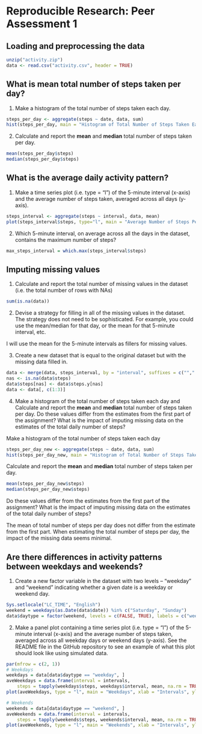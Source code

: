 Reproducible Research: Peer Assessment 1
========================================

## Loading and preprocessing the data

```r
unzip("activity.zip")
data <- read.csv("activity.csv", header = TRUE)
```

## What is mean total number of steps taken per day?

1. Make a histogram of the total number of steps taken each day.

```r
steps_per_day <- aggregate(steps ~ date, data, sum)
hist(steps_per_day, main = "Histogram of Total Number of Steps Taken Each Day", xlab = "Steps Taken Each Day")
```

2. Calculate and report the **mean** and **median** total number of steps taken per day.

```r
mean(steps_per_day$steps)
median(steps_per_day$steps)
```

## What is the average daily activity pattern?

1. Make a time series plot (i.e. type = "l") of the 5-minute interval (x-axis) and the average number of steps taken, averaged across all days (y-axis).

```r
steps_interval <- aggregate(steps ~ interval, data, mean)
plot(steps_interval$steps, type="l", main = "Average Number of Steps Per 5-min Interval", xlab = "Interval", ylab = "Number of Steps")
```

2. Which 5-minute interval, on average across all the days in the dataset, contains the maximum number of steps?

```r
max_steps_interval = which.max(steps_interval$steps)
```

## Imputing missing values

1. Calculate and report the total number of missing values in the dataset (i.e. the total number of rows with NAs)

```r
sum(is.na(data))
```

2. Devise a strategy for filling in all of the missing values in the dataset. The strategy does not need to be sophisticated. For example, you could use the mean/median for that day, or the mean for that 5-minute interval, etc.

I will use the mean for the 5-minute intervals as fillers for missing values.

3. Create a new dataset that is equal to the original dataset but with the missing data filled in.

```r
data <- merge(data, steps_interval, by = "interval", suffixes = c("",".y"))
nas <- is.na(data$steps)
data$steps[nas] <- data$steps.y[nas]
data <- data[, c(1:3)]
```

4. Make a histogram of the total number of steps taken each day and Calculate and report the **mean** and **median** total number of steps taken per day. Do these values differ from the estimates from the first part of the assignment? What is the impact of imputing missing data on the estimates of the total daily number of steps?

Make a histogram of the total number of steps taken each day
```r
steps_per_day_new <- aggregate(steps ~ date, data, sum)
hist(steps_per_day_new, main = "Histogram of Total Number of Steps Taken Each Day (New)", xlab = "Steps Taken Each Day (New)")
```

Calculate and report the **mean** and **median** total number of steps taken per day.

```r
mean(steps_per_day_new$steps)
median(steps_per_day_new$steps)
```

Do these values differ from the estimates from the first part of the assignment? What is the impact of imputing missing data on the estimates of the total daily number of steps?

The mean of total number of steps per day does not differ from the estimate from the first part.
When estimating the total number of steps per day, the impact of the missing data seems minimal.

## Are there differences in activity patterns between weekdays and weekends?

1. Create a new factor variable in the dataset with two levels – “weekday” and “weekend” indicating whether a given date is a weekday or weekend day.

```r
Sys.setlocale("LC_TIME", "English")
weekend = weekdays(as.Date(data$date)) %in% c("Saturday", "Sunday")
data$daytype = factor(weekend, levels = c(FALSE, TRUE), labels = c("weekday", "weekend"))
```

2. Make a panel plot containing a time series plot (i.e. type = "l") of the 5-minute interval (x-axis) and the average number of steps taken, averaged across all weekday days or weekend days (y-axis). See the README file in the GitHub repository to see an example of what this plot should look like using simulated data.

```r
par(mfrow = c(2, 1))
# Weekdays
weekdays = data[data$daytype == "weekday", ]
aveWeekdays = data.frame(interval = intervals, 
    steps = tapply(weekdays$steps, weekdays$interval, mean, na.rm = TRUE))
plot(aveWeekdays, type = "l", main = "Weekdays", xlab = "Intervals", ylab = "Steps", col = "red")

# Weekends 
weekends = data[data$daytype == "weekend", ]
aveWeekends = data.frame(interval = intervals, 
    steps = tapply(weekends$steps, weekends$interval, mean, na.rm = TRUE))
plot(aveWeekends, type = "l", main = "Weekends", xlab = "Intervals", ylab = "Steps", col = "green")
```
